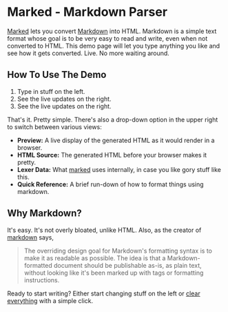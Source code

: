 Marked - Markdown Parser
========================

[Marked] lets you convert [Markdown] into HTML.  Markdown is a simple text format whose goal is to be very easy to read and write, even when not converted to HTML.  This demo page will let you type anything you like and see how it gets converted.  Live.  No more waiting around.

How To Use The Demo
-------------------

1. Type in stuff on the left.
2. See the live updates on the right.
1. See the live updates on the right.

That's it.  Pretty simple.  There's also a drop-down option in the upper right to switch between various views:

- **Preview:**  A live display of the generated HTML as it would render in a browser.
- **HTML Source:**  The generated HTML before your browser makes it pretty.
- **Lexer Data:**  What [marked] uses internally, in case you like gory stuff like this.
- **Quick Reference:**  A brief run-down of how to format things using markdown.

Why Markdown?
-------------

It's easy.  It's not overly bloated, unlike HTML.  Also, as the creator of [markdown] says,

> The overriding design goal for Markdown's
> formatting syntax is to make it as readable
> as possible. The idea is that a
> Markdown-formatted document should be
> publishable as-is, as plain text, without
> looking like it's been marked up with tags
> or formatting instructions.

Ready to start writing?  Either start changing stuff on the left or
[clear everything](/demo/?text=) with a simple click.

[Marked]: https://github.com/markedjs/marked/
[Markdown]: http://daringfireball.net/projects/markdown/





